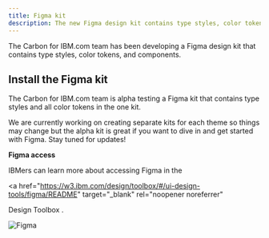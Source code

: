 ```yaml
---
title: Figma kit
description: The new Figma design kit contains type styles, color tokens, and components.
---
```


<PageDescription>

The Carbon for IBM.com team has been developing a Figma design kit that contains
type styles, color tokens, and components.

</PageDescription>

## Install the Figma kit

<Row>
<Column  colLg={8} colMd={8} colSm={4}>

The Carbon for IBM.com team is alpha testing a Figma kit that contains type
styles and all color tokens in the one kit.

We are currently working on creating separate kits for each theme so things may
change but the alpha kit is great if you want to dive in and get started with
Figma. Stay tuned for updates!

</Column>

<Column colMd={2} colLg={3} offsetMd={1} offsetLg={1}>
  <Aside>

**Figma access**

IBMers can learn more about accessing Figma in the

<a
  href="https://w3.ibm.com/design/toolbox/#/ui-design-tools/figma/README"
  target="_blank"
  rel="noopener noreferrer"
>
  Design Toolbox
</a>
.

  </Aside>
</Column>

</Row>

<Row className="resource-card-group">

  <Column colMd={4} colLg={4} noGutterSm>
    <ResourceCard
      subTitle="Alpha - all themes"
      actionIcon="launch"
      href="https://www.figma.com/file/O6R9yl3wXFyBry4l2tz6h4/Carbon-for-IBM.com-Design-Kit?node-id=0%3A1" 
      target="_blank"
    >

![Figma](./../../images/icon/figma.svg)

</ResourceCard>
  </Column>

</Row>

<br />
